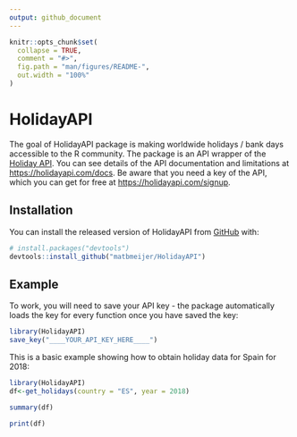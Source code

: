 ```yaml
---
output: github_document
---
```


<!-- README.md is generated from README.Rmd. Please edit that file -->

```r
knitr::opts_chunk$set(
  collapse = TRUE,
  comment = "#>",
  fig.path = "man/figures/README-",
  out.width = "100%"
)
```
# HolidayAPI

<!-- badges: start -->
<!-- badges: end -->

The goal of HolidayAPI package is making worldwide holidays / bank days accessible to the R community. The package is an API wrapper of the [Holiday API](https://holidayapi.com/). You can see details of the API documentation and limitations at [https://holidayapi.com/docs](https://holidayapi.com/docs). Be aware that you need a key of the API, which you can get for free at [https://holidayapi.com/signup](https://holidayapi.com/signup).

## Installation

You can install the released version of HolidayAPI from [GitHub](https://github.com/) with:

``` r
# install.packages("devtools")
devtools::install_github("matbmeijer/HolidayAPI")
```
## Example

To work, you will need to save your API key - the package automatically loads the key for every function once you have saved the key:

``` r
library(HolidayAPI)
save_key("____YOUR_API_KEY_HERE____")
```

This is a basic example showing how to obtain holiday data for Spain for 2018:

```r
library(HolidayAPI)
df<-get_holidays(country = "ES", year = 2018)

summary(df)

print(df)
```

